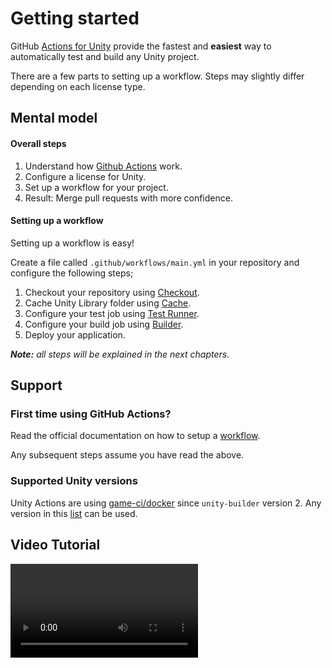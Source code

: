 
# Getting started

GitHub [Actions for Unity](https://github.com/game-ci/unity-actions) provide the fastest and
**easiest** way to automatically test and build any Unity project.

There are a few parts to setting up a workflow. Steps may slightly differ depending on each license
type.

## Mental model

#### Overall steps

1. Understand how [Github Actions](https://docs.github.com/en/actions) work.
2. Configure a license for Unity.
3. Set up a workflow for your project.
4. Result: Merge pull requests with more confidence.

#### Setting up a workflow

Setting up a workflow is easy!

Create a file called `.github/workflows/main.yml` in your repository and configure the following
steps;

1. Checkout your repository using [Checkout](https://github.com/marketplace/actions/checkout).
2. Cache Unity Library folder using [Cache](https://github.com/marketplace/actions/cache).
3. Configure your test job using
   [Test Runner](https://github.com/marketplace/actions/unity-test-runner).
4. Configure your build job using [Builder](https://github.com/marketplace/actions/unity-builder).
5. Deploy your application.

_**Note:** all steps will be explained in the next chapters._

## Support

### First time using GitHub Actions?

Read the official documentation on how to setup a
[workflow](https://help.github.com/en/actions/automating-your-workflow-with-github-actions/configuring-a-workflow).

Any subsequent steps assume you have read the above.

### Supported Unity versions

Unity Actions are using [game-ci/docker](https://github.com/game-ci/docker/) since `unity-builder`
version 2. Any version in this [list](/docs/docker/versions) can be used.

## Video Tutorial

<Video url="https://www.youtube-nocookie.com/embed/M2BZr02uai0" />

## Workflow examples

Below are workflow examples displaying various levels of complexity.

It is **recommended** to start from the
[Simple Example](/docs/github/getting-started#simple-example) and work your way down the page.

### Simple example

This example tests your project then builds it for a single target (WebGL in this case).

This example assumes that your Unity project is in the root of your repository.

```yaml
name: Actions 😎

on: [push, pull_request]

jobs:
  build:
    name: Build my project ✨
    runs-on: ubuntu-latest
    steps:
      # Checkout
      - name: Checkout repository
        uses: actions/checkout@v3
        with:
          lfs: true

      # Cache
      - uses: actions/cache@v3
        with:
          path: Library
          key: Library-${{ hashFiles('Assets/**', 'Packages/**', 'ProjectSettings/**') }}
          restore-keys: |
            Library-

      # Test
      - name: Run tests
        uses: game-ci/unity-test-runner@v2
        env:
          UNITY_LICENSE: ${{ secrets.UNITY_LICENSE }}
        with:
          githubToken: ${{ secrets.GITHUB_TOKEN }}

      # Build
      - name: Build project
        uses: game-ci/unity-builder@v2
        env:
          UNITY_LICENSE: ${{ secrets.UNITY_LICENSE }}
          UNITY_EMAIL: ${{ secrets.UNITY_EMAIL }}
          UNITY_PASSWORD: ${{ secrets.UNITY_PASSWORD }}
        with:
          targetPlatform: WebGL

      # Output
      - uses: actions/upload-artifact@v3
        with:
          name: Build
          path: build
```

### Simple example with Git LFS

If you are using GitHub's git-lfs hosting service to store your large binary assets, you will want
to cache them to avoid consuming massive amounts of bandwidth. The extra steps in this example try
to restore your git-lfs assets from a cache before doing a git lfs pull.

```yaml
name: Actions 😎

on: [push, pull_request]

jobs:
  build:
    name: Build my project ✨
    runs-on: ubuntu-latest
    steps:
      # Checkout (without LFS)
      - name: Checkout repository
        uses: actions/checkout@v3

      # Git LFS
      - name: Create LFS file list
        run: git lfs ls-files -l | cut -d' ' -f1 | sort > .lfs-assets-id

      - name: Restore LFS cache
        uses: actions/cache@v3
        id: lfs-cache
        with:
          path: .git/lfs
          key: ${{ runner.os }}-lfs-${{ hashFiles('.lfs-assets-id') }}

      - name: Git LFS Pull
        run: |
          git lfs pull
          git add .
          git reset --hard

      # Cache
      - uses: actions/cache@v3
        with:
          path: Library
          key: Library-${{ hashFiles('Assets/**', 'Packages/**', 'ProjectSettings/**') }}
          restore-keys: |
            Library-

      # Test
      - name: Run tests
        uses: game-ci/unity-test-runner@v2
        env:
          UNITY_LICENSE: ${{ secrets.UNITY_LICENSE }}
        with:
          githubToken: ${{ secrets.GITHUB_TOKEN }}

      # Build
      - name: Build project
        uses: game-ci/unity-builder@v2
        env:
          UNITY_LICENSE: ${{ secrets.UNITY_LICENSE }}
          UNITY_EMAIL: ${{ secrets.UNITY_EMAIL }}
          UNITY_PASSWORD: ${{ secrets.UNITY_PASSWORD }}
        with:
          targetPlatform: WebGL

      # Output
      - uses: actions/upload-artifact@v3
        with:
          name: Build
          path: build
```

### Advanced IL2CPP example

This example leverages the powerful Github Actions construct called a
[matrix](https://docs.github.com/en/actions/using-workflows/workflow-syntax-for-github-actions#jobsjob_idstrategy)
to test and build for multiple versions of Unity and several target platforms in parallel.

IL2CPP builds require the base operating system to match the build target.

Below is an example to build for all supported platforms with the IL2CPP scripting backend enabled
in the project settings.

> **Note: Tests are currently only compatible on Linux hosts.**

```yaml
name: Actions 😎

on: [push, pull_request]

jobs:
  buildAndTestForLinuxBasedPlatforms:
    name: Build for ${{ matrix.targetPlatform }}
    runs-on: ubuntu-latest
    strategy:
      fail-fast: false
      matrix:
        projectPath:
          - test-project
        unityVersion:
          - 2019.4.1f1
          - 2020.2.1f1
        targetPlatform:
          - StandaloneLinux64 # Build a Linux 64-bit standalone.
          - iOS # Build an iOS player.
          - Android # Build an Android player.
          - WebGL # WebGL.
    steps:
      - if: matrix.targetPlatform == 'Android'
        uses: jlumbroso/free-disk-space@v1.2.0
      - uses: actions/checkout@v3
        with:
          fetch-depth: 0
          lfs: true
      - uses: actions/cache@v3
        with:
          path: ${{ matrix.projectPath }}/Library
          key:
            Library-${{ matrix.projectPath }}-${{ matrix.targetPlatform }}-${{
            hashFiles(matrix.projectPath) }}
          restore-keys: |
            Library-${{ matrix.projectPath }}-${{ matrix.targetPlatform }}-
            Library-${{ matrix.projectPath }}-
            Library-
      - uses: game-ci/unity-test-runner@v2
        id: testRunner
        env:
          UNITY_LICENSE: ${{ secrets.UNITY_LICENSE }}
        with:
          projectPath: ${{ matrix.projectPath }}
          unityVersion: ${{ matrix.unityVersion }}
          githubToken: ${{ secrets.GITHUB_TOKEN }}
      - uses: actions/upload-artifact@v3
        if: always()
        with:
          name: Test results (all modes)
          path: ${{ steps.testRunner.outputs.artifactsPath }}
      - uses: game-ci/unity-builder@v2
        env:
          UNITY_LICENSE: ${{ secrets.UNITY_LICENSE }}
          UNITY_EMAIL: ${{ secrets.UNITY_EMAIL }}
          UNITY_PASSWORD: ${{ secrets.UNITY_PASSWORD }}
        with:
          projectPath: ${{ matrix.projectPath }}
          unityVersion: ${{ matrix.unityVersion }}
          targetPlatform: ${{ matrix.targetPlatform }}
          customParameters: '-myParameter myValue -myBoolean -ThirdParameter andItsValue'
      - uses: actions/upload-artifact@v3
        with:
          name: Build
          path: build

  buildForWindowsBasedPlatforms:
    name: Build for ${{ matrix.targetPlatform }}
    runs-on: windows-2019
    strategy:
      fail-fast: false
      matrix:
        projectPath:
          - test-project
        unityVersion:
          - 2019.4.1f1
          - 2020.2.1f1
        targetPlatform:
          - StandaloneWindows # Build a Windows 32-bit standalone.
          - StandaloneWindows64 # Build a Windows 64-bit standalone.
          - tvOS # Build an AppleTV player.
          - WSAPlayer # Build a UWP App.

    steps:
      - uses: actions/checkout@v3
        with:
          fetch-depth: 0
          lfs: true
      - uses: actions/cache@v3
        with:
          path: ${{ matrix.projectPath }}/Library
          key:
            Library-${{ matrix.projectPath }}-${{ matrix.targetPlatform }}-${{
            hashFiles(matrix.projectPath) }}
          restore-keys: |
            Library-${{ matrix.projectPath }}-${{ matrix.targetPlatform }}-
            Library-${{ matrix.projectPath }}-
            Library-
      - uses: game-ci/unity-builder@v2
        env:
          UNITY_LICENSE: ${{ secrets.UNITY_LICENSE }}
          UNITY_EMAIL: ${{ secrets.UNITY_EMAIL }}
          UNITY_PASSWORD: ${{ secrets.UNITY_PASSWORD }}
        with:
          projectPath: ${{ matrix.projectPath }}
          unityVersion: ${{ matrix.unityVersion }}
          targetPlatform: ${{ matrix.targetPlatform }}
          customParameters: '-myParameter myValue -myBoolean -ThirdParameter andItsValue'
      - uses: actions/upload-artifact@v3
        with:
          name: Build
          path: build

  buildForMacOSBasedPlatforms:
    name: Build for ${{ matrix.targetPlatform }}
    runs-on: macos-latest
    strategy:
      fail-fast: false
      matrix:
        projectPath:
          - test-project
        unityVersion:
          - 2019.4.1f1
          - 2020.2.1f1
        targetPlatform:
          - StandaloneOSX # Build a macOS standalone.

    steps:
      - uses: actions/checkout@v3
        with:
          fetch-depth: 0
          lfs: true

      - uses: actions/cache@v3
        with:
          path: ${{ matrix.projectPath }}/Library
          key:
            Library-${{ matrix.projectPath }}-${{ matrix.targetPlatform }}-${{
            hashFiles(matrix.projectPath) }}
          restore-keys: |
            Library-${{ matrix.projectPath }}-${{ matrix.targetPlatform }}-
            Library-${{ matrix.projectPath }}-
            Library-

      - uses: game-ci/unity-builder@v2
        env:
          UNITY_LICENSE: ${{ secrets.UNITY_LICENSE }}
          UNITY_EMAIL: ${{ secrets.UNITY_EMAIL }}
          UNITY_PASSWORD: ${{ secrets.UNITY_PASSWORD }}
        with:
          projectPath: ${{ matrix.projectPath }}
          unityVersion: ${{ matrix.unityVersion }}
          targetPlatform: ${{ matrix.targetPlatform }}
          customParameters: '-myParameter myValue -myBoolean -ThirdParameter andItsValue'

      - uses: actions/upload-artifact@v3
        with:
          name: Build
          path: build
```
